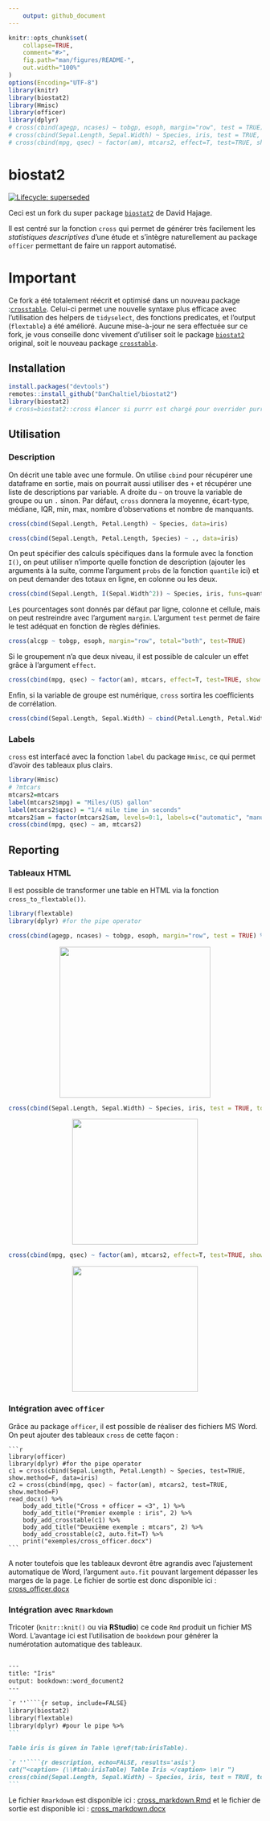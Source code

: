 ```yaml
---
    output: github_document
---
```


<!-- README.md is generated from README.Rmd. Please edit that file -->

```r
knitr::opts_chunk$set(
    collapse=TRUE,
    comment="#>",
    fig.path="man/figures/README-",
    out.width="100%"
)
options(Encoding="UTF-8")
library(knitr)
library(biostat2)
library(Hmisc)
library(officer)
library(dplyr)
# cross(cbind(agegp, ncases) ~ tobgp, esoph, margin="row", test = TRUE) %>% cross_to_flextable %>% autofit %>% save_as_image("img/cross_esoph.png", zoom=30)
# cross(cbind(Sepal.Length, Sepal.Width) ~ Species, iris, test = TRUE, total="column") %>% cross_to_flextable %>% autofit %>% save_as_image("img/cross_iris.png", zoom=30)
# cross(cbind(mpg, qsec) ~ factor(am), mtcars2, effect=T, test=TRUE, show.method=F) %>% cross_to_flextable %>% autofit %>% save_as_image("img/cross_mtcars.png", zoom=30)
```

# biostat2

[![Lifecycle: superseded](https://img.shields.io/badge/lifecycle-superseded-blue.svg)](https://www.tidyverse.org/lifecycle/#superseded)

Ceci est un fork du super package [`biostat2`](https://github.com/eusebe/biostat2) de David Hajage.

Il est centré sur la fonction `cross` qui permet de générer très facilement les *statistiques descriptives* d'une étude et s'intègre naturellement au package `officer` permettant de faire un rapport automatisé.

# Important

Ce fork a été totalement réécrit et optimisé dans un nouveau package :[`crosstable`](https://github.com/DanChaltiel/crosstable). Celui-ci permet une nouvelle syntaxe plus efficace avec l'utilisation des helpers de `tidyselect`, des fonctions predicates, et l'output (`flextable`) a été amélioré. Aucune mise-à-jour ne sera effectuée sur ce fork, je vous conseille donc vivement d'utiliser soit le package [`biostat2`](https://github.com/eusebe/biostat2) original, soit le nouveau package [`crosstable`](https://github.com/DanChaltiel/crosstable).

## Installation

```r
install.packages("devtools")
remotes::install_github("DanChaltiel/biostat2")
library(biostat2)
# cross=biostat2::cross #lancer si purrr est chargé pour overrider purrr::cross
```

## Utilisation

### Description

On décrit une table avec une formule. On utilise `cbind` pour récupérer une dataframe en sortie, mais on pourrait aussi utiliser des `+` et récupérer une liste de descriptions par variable. A droite du `~` on trouve la variable de groupe ou un `.` sinon. Par défaut, `cross` donnera la moyenne, écart-type, médiane, IQR, min, max, nombre d'observations et nombre de manquants.

```r
cross(cbind(Sepal.Length, Petal.Length) ~ Species, data=iris)

cross(cbind(Sepal.Length, Petal.Length, Species) ~ ., data=iris)
```

On peut spécifier des calculs spécifiques dans la formule avec la fonction `I()`, on peut utiliser n'importe quelle fonction de description (ajouter les arguments à la suite, comme l'argument `probs` de la fonction `quantile` ici) et on peut demander des totaux en ligne, en colonne ou les deux.

```r
cross(cbind(Sepal.Length, I(Sepal.Width^2)) ~ Species, iris, funs=quantile, probs=c(1/3, 2/3), total="row") #T1 & T2 by Species
```

Les pourcentages sont donnés par défaut par ligne, colonne et cellule, mais on peut restreindre avec l'argument `margin`. L'argument `test` permet de faire le test adéquat en fonction de règles définies.

```r
cross(alcgp ~ tobgp, esoph, margin="row", total="both", test=TRUE)
```

Si le groupement n'a que deux niveau, il est possible de calculer un effet grâce à l'argument `effect`.
```r
cross(cbind(mpg, qsec) ~ factor(am), mtcars, effect=T, test=TRUE, show.method=F)
```

Enfin, si la variable de groupe est numérique, `cross` sortira les coefficients de corrélation.
```r
cross(cbind(Sepal.Length, Sepal.Width) ~ cbind(Petal.Length, Petal.Width), iris)
```

### Labels

`cross` est interfacé avec la fonction `label` du package `Hmisc`, ce qui permet d'avoir des tableaux plus clairs.
```r
library(Hmisc)
# ?mtcars
mtcars2=mtcars
label(mtcars2$mpg) = "Miles/(US) gallon"
label(mtcars2$qsec) = "1/4 mile time in seconds"
mtcars2$am = factor(mtcars2$am, levels=0:1, labels=c("automatic", "manual"))
cross(cbind(mpg, qsec) ~ am, mtcars2)
```


## Reporting

### Tableaux HTML

Il est possible de transformer une table en HTML via la fonction `cross_to_flextable())`.

```r
library(flextable)
library(dplyr) #for the pipe operator
```

```r
cross(cbind(agegp, ncases) ~ tobgp, esoph, margin="row", test = TRUE) %>% cross_to_flextable
```
<center><img src="img/cross_esoph.png" height="300px"/></center>

```r
cross(cbind(Sepal.Length, Sepal.Width) ~ Species, iris, test = TRUE, total="column") %>% cross_to_flextable
```
<center><img src="img/cross_iris.png" height="250px"/></center>

```r
cross(cbind(mpg, qsec) ~ factor(am), mtcars2, effect=T, test=TRUE, show.method=F) %>% cross_to_flextable
```
<center><img src="img/cross_mtcars.png" height="250px"/></center>

### Intégration avec `officer`

Grâce au package `officer`, il est possible de réaliser des fichiers MS Word. On peut ajouter des tableaux `cross` de cette façon :
    
    ```r
    library(officer)
    library(dplyr) #for the pipe operator
    c1 = cross(cbind(Sepal.Length, Petal.Length) ~ Species, test=TRUE, show.method=F, data=iris)
    c2 = cross(cbind(mpg, qsec) ~ factor(am), mtcars2, test=TRUE, show.method=F)
    read_docx() %>% 
        body_add_title("Cross + officer = <3", 1) %>% 
        body_add_title("Premier exemple : iris", 2) %>% 
        body_add_crosstable(c1) %>% 
        body_add_title("Deuxième exemple : mtcars", 2) %>% 
        body_add_crosstable(c2, auto.fit=T) %>% 
        print("exemples/cross_officer.docx")
    ```

A noter toutefois que les tableaux devront être agrandis avec l'ajustement automatique de Word, l'argument `auto.fit` pouvant largement dépasser les marges de la page. Le fichier de sortie est donc disponible ici : [cross_officer.docx](exemples/cross_officer.docx)

### Intégration avec `Rmarkdown`

<!-- Intégration Rmd in Rmd : la coloration syntaxique RStudio est mauvaise mais le code est bon ! -->
<!-- https://stackoverflow.com/questions/53226493/add-markdown-code-chunk-to-r-markdown-document#comment104859956_53226493 -->
Tricoter (`knitr::knit()` ou via **RStudio**) ce code `Rmd` produit un fichier MS Word. L'avantage ici est l'utilisation de `bookdown` pour générer la numérotation automatique des tableaux.

````markdown

---
title: "Iris"
output: bookdown::word_document2
---
    
`r ''````{r setup, include=FALSE}
library(biostat2)
library(flextable)
library(dplyr) #pour le pipe %>% 
```

Table iris is given in Table \@ref(tab:irisTable).

`r ''````{r description, echo=FALSE, results='asis'}
cat("<caption> (\\#tab:irisTable) Table Iris </caption> \n\r ")
cross(cbind(Sepal.Length, Sepal.Width) ~ Species, iris, test = TRUE, total="column") %>% cross_to_flextable %>% autofit
```

````

Le fichier `Rmarkdown` est disponible ici : [cross_markdown.Rmd](exemples/cross_markdown.Rmd) et le fichier de sortie est disponible ici : [cross_markdown.docx](exemples/cross_markdown.docx)


